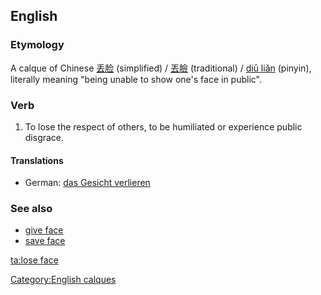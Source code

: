 ==English==

===Etymology===
A calque of Chinese [[丢脸]] (simplified) / [[丟臉]] (traditional) / [[diū liǎn]] (pinyin), literally meaning "being unable to show one's face in public".

===Verb===
{{en-verb|head=to [[lose]] [[face]]|loses face|losing face|lost face}}

# {{idiom}} To lose the respect of others, to be humiliated or experience public disgrace.

====Translations====
{{trans-top|lose respect of others}}
* German: [[das Gesicht verlieren]]
{{trans-mid}}
{{trans-bottom}}

===See also===
*[[give face]]
*[[save face]]

[[Category:English calques]]

[[ta:lose face]]